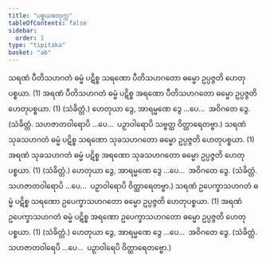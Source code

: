 ```yaml
---
title: "ပစ္စယစတုက္က"
tableOfContents: false
sidebar:
  order: 1
type: "tipitaka"
basket: "ab"
---
```



<DynamicBreadcrumb />

<Division number="22">

<Paragraph number="2649">
သရဏံ ပီတိသဟဂတံ ဓမ္မံ ပဋိစ္စ သရဏော ပီတိသဟဂတော ဓမ္မော ဥပ္ပဇ္ဇတိ ဟေတုပစ္စယာ. (1)
</Paragraph>

<Paragraph number="2650">
အရဏံ ပီတိသဟဂတံ ဓမ္မံ ပဋိစ္စ အရဏော ပီတိသဟဂတော ဓမ္မော ဥပ္ပဇ္ဇတိ ဟေတုပစ္စယာ. (1) (သံခိတ္တံ.)
</Paragraph>

</Division>
<Division number="23">

<Paragraph number="2651">
ဟေတုယာ ဒွေ, အာရမ္မဏေ ဒွေ …ပေ…  အဝိဂတေ ဒွေ. (သံခိတ္တံ. သဟဇာတဝါရောပိ …ပေ…  ပဉှာဝါရောပိ သဗ္ဗတ္ထ ဝိတ္ထာရေတဗ္ဗာ.)
</Paragraph>

</Division>
<Division number="24">

<Paragraph number="2652">
သရဏံ သုခသဟဂတံ ဓမ္မံ ပဋိစ္စ သရဏော သုခသဟဂတော ဓမ္မော ဥပ္ပဇ္ဇတိ ဟေတုပစ္စယာ. (1)
</Paragraph>

<Paragraph number="2653">
အရဏံ သုခသဟဂတံ ဓမ္မံ ပဋိစ္စ အရဏော သုခသဟဂတော ဓမ္မော ဥပ္ပဇ္ဇတိ ဟေတုပစ္စယာ. (1) (သံခိတ္တံ.)
</Paragraph>

</Division>
<Division number="25">

<Paragraph number="2654">
ဟေတုယာ ဒွေ, အာရမ္မဏေ ဒွေ …ပေ…  အဝိဂတေ ဒွေ. (သံခိတ္တံ. သဟဇာတဝါရောပိ …ပေ…  ပဉှာဝါရောပိ ဝိတ္ထာရေတဗ္ဗာ.)
</Paragraph>

</Division>
<Division number="26">

<Paragraph number="2655">
သရဏံ ဥပေက္ခာသဟဂတံ ဓမ္မံ ပဋိစ္စ သရဏော ဥပေက္ခာသဟဂတော ဓမ္မော ဥပ္ပဇ္ဇတိ ဟေတုပစ္စယာ. (1)
</Paragraph>

<Paragraph number="2656">
အရဏံ ဥပေက္ခာသဟဂတံ ဓမ္မံ ပဋိစ္စ အရဏော ဥပေက္ခာသဟဂတော ဓမ္မော ဥပ္ပဇ္ဇတိ ဟေတုပစ္စယာ. (1) (သံခိတ္တံ.)
</Paragraph>

</Division>
<Division number="27">

<Paragraph number="2657">
ဟေတုယာ ဒွေ, အာရမ္မဏေ ဒွေ …ပေ…  အဝိဂတေ ဒွေ. (သံခိတ္တံ. သဟဇာတဝါရေပိ …ပေ…  ပဉှာဝါရေပိ ဝိတ္ထာရေတဗ္ဗော.)
</Paragraph>
</Division>